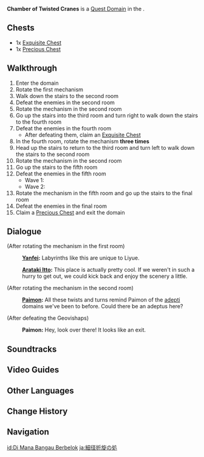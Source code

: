 {{Domain Infobox
|image        = Domain Chamber of Twisted Cranes.png
|type         = Quest
|description  = A Domain you discovered for the first time while trapped within [[The Chasm: Underground Mines|The Chasm]]. It seems to have been sealed for a very long time indeed.
|quest        = Chasmic Maze
|quest_type   = Archon
|region       = Liyue
|area         = The Chasm: Underground Mines
|subarea      = The Chasm's Bed
|requiredAR   = 28
|recElements  = Hydro
}}
'''Chamber of Twisted Cranes''' is a [[Quest Domain]] in the {{Quest|Chasmic Maze}}.

==Chests==
* 1x [[Exquisite Chest]]
* 1x [[Precious Chest]]

==Walkthrough==
# Enter the domain
# Rotate the first mechanism
# Walk down the stairs to the second room
# Defeat the enemies in the second room {{Enemy List|Pyro Slime*2;Large Pyro Slime}}
# Rotate the mechanism in the second room
# Go up the stairs into the third room and turn right to walk down the stairs to the fourth room
# Defeat the enemies in the fourth room {{Enemy List|Hilichurl Berserker*2;Pyro Hilichurl Shooter;Blazing Axe Mitachurl}}
#* After defeating them, claim an [[Exquisite Chest]]
# In the fourth room, rotate the mechanism '''three times'''
# Head up the stairs to return to the third room and turn left to walk down the stairs to the second room
# Rotate the mechanism in the second room
# Go up the stairs to the fifth room
# Defeat the enemies in the fifth room
#* Wave 1:  {{Enemy List|Hilichurl Grenadier*2;Blazing Axe Mitachurl}}
#* Wave 2:  {{Enemy List|Large Pyro Slime*2}}
# Rotate the mechanism in the fifth room and go up the stairs to the final room
# Defeat the enemies in the final room {{Enemy List|Geovishap*2|text=}}
# Claim a [[Precious Chest]] and exit the domain

==Dialogue==
{{Dialogue Start}}
;(After rotating the mechanism in the first room)
:{{A|vo cyaq002 1 yanfei 03.ogg}} '''[[Yanfei]]:''' Labyrinths like this are unique to Liyue.
:{{A|vo cyaq002 1 itto 06.ogg}} '''[[Arataki Itto]]:''' This place is actually pretty cool. If we weren't in such a hurry to get out, we could kick back and enjoy the scenery a little.

;(After rotating the mechanism in the second room)
:{{A|vo cyaq002 1 paimon 08.ogg}} '''[[Paimon]]:''' All these twists and turns remind Paimon of the [[adepti]] domains we've been to before. Could there be an adeptus here?

;(After defeating the Geovishaps)
:{{A|vo cyaq002 1 paimon 09.ogg}} '''Paimon:''' Hey, look over there! It looks like an exit.
{{Dialogue End}}

==Soundtracks==
{{Soundtracks by Category Table|type=domain}}

==Video Guides==
{{EVT
|video1   = https://youtu.be/HC88Q6sx37E
|caption1 = Chamber of Twisted Cranes Guide
}}

==Other Languages==
{{Other Languages
|en      = Chamber of Twisted Cranes
|zhs     = 鹤径折旋之所
|zhs_rm  = Hè Jìng Shéxuán zhī Suǒ
|zht     = 鶴徑折旋之所
|zht_rm  = Hè Jìng Shéxuán zhī Suǒ
|zh_tl   = The Place Where the Crane's Path Twists and Turns
|ja      = 細径折旋の処
|ja_rm   = Saikeisessen no Tokoro{{Assumed}}
|ja_tl   = Place of Twisting Narrow Path
|ko      = 학이 굽이도는 곳
|ko_tl   = The Place Where the Crane Wind Around
|es      = Sendero Tortuoso de la Grulla
|es_tl   = Tortuous Path of the Crane
|fr      = Chemin tortueux des grues
|fr_tl   = Tortuous Path of the Cranes
|ru      = Танец журавлей
|ru_tl   = Dance of Cranes
|th      = สถานที่อันคดเคี้ยว
|th_rm   = 
|th_tl   = 
|vi      = Lối Mòn Khúc Khuỷu
|vi_tl   =Tortuous Trail 
|de      = Ort der sich windenden Kraniche
|de_tl   = Place of the Contorted Cranes
|id      = Di Mana Bangau Berbelok
|id_tl   = Where the Crane Turns
|pt      = Onde Garças se Entrelaçam
|pt_tl   = Where Herons Intertwine
|tr      = Çarpık Turnalar Odası
|tr_tl   = 
|it      = Sala delle gru contorte
|it_tl   = 
}}

==Change History==
{{Change History|2.7}}

==Navigation==
{{Domain Navbox|Temporary}}

[[id:Di Mana Bangau Berbelok]]
[[ja:細径折旋の処]]